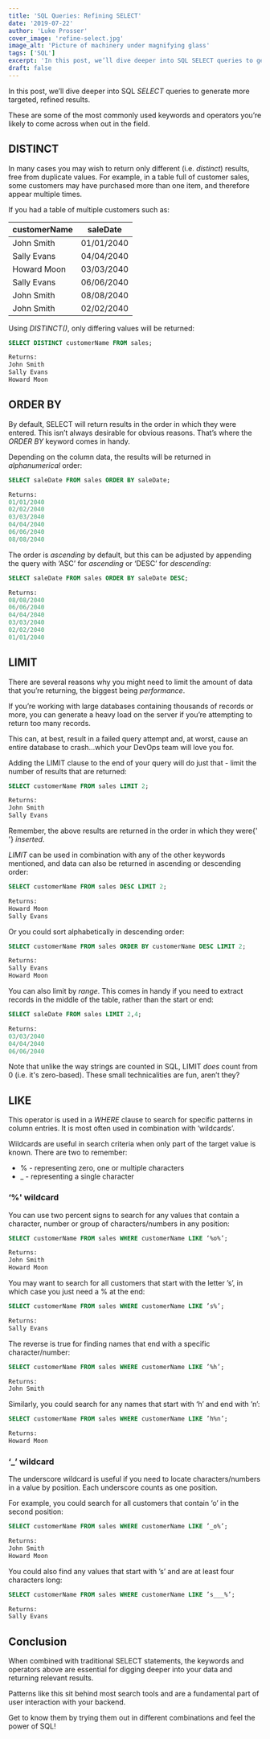 ```yaml
---
title: 'SQL Queries: Refining SELECT'
date: '2019-07-22'
author: 'Luke Prosser'
cover_image: 'refine-select.jpg'
image_alt: 'Picture of machinery under magnifying glass'
tags: ['SQL']
excerpt: 'In this post, we’ll dive deeper into SQL SELECT queries to generate more targeted, refined results. These are some of the most commonly used keywords and operators you’re likely to come across when out in the field.'
draft: false
---
```


In this post, we’ll dive deeper into SQL _SELECT_ queries to generate more targeted, refined results.

These are some of the most commonly used keywords and operators you’re likely to come across when out in the field.

## DISTINCT

In many cases you may wish to return only different (i.e. _distinct_) results, free from duplicate values. For example, in a table full of customer sales, some customers may have purchased more than one item, and therefore appear multiple times.

If you had a table of multiple customers such as:

| customerName | saleDate   |
| ------------ | ---------- |
| John Smith   | 01/01/2040 |
| Sally Evans  | 04/04/2040 |
| Howard Moon  | 03/03/2040 |
| Sally Evans  | 06/06/2040 |
| John Smith   | 08/08/2040 |
| John Smith   | 02/02/2040 |

Using _DISTINCT()_, only differing values will be returned:

```sql
SELECT DISTINCT customerName FROM sales;

Returns:
John Smith
Sally Evans
Howard Moon
```

## ORDER BY

By default, SELECT will return results in the order in which they were entered. This isn’t always desirable for obvious reasons. That’s where the _ORDER BY_ keyword comes in handy.

Depending on the column data, the results will be returned in _alphanumerical_ order:

```sql
SELECT saleDate FROM sales ORDER BY saleDate;

Returns:
01/01/2040
02/02/2040
03/03/2040
04/04/2040
06/06/2040
08/08/2040
```

The order is _ascending_ by default, but this can be adjusted by appending the query with ‘ASC’ for _ascending_ or ‘DESC’ for _descending_:

```sql
SELECT saleDate FROM sales ORDER BY saleDate DESC;

Returns:
08/08/2040
06/06/2040
04/04/2040
03/03/2040
02/02/2040
01/01/2040
```

## LIMIT

There are several reasons why you might need to limit the amount of data that you’re returning, the biggest being _performance_.

If you’re working with large databases containing thousands of records or more, you can generate a heavy load on the server if you’re attempting to return too many records.

This can, at best, result in a failed query attempt and, at worst, cause an entire database to crash...which your DevOps team will love you for.

Adding the LIMIT clause to the end of your query will do just that - limit the number of results that are returned:

```sql
SELECT customerName FROM sales LIMIT 2;

Returns:
John Smith
Sally Evans
```

<InfoText>
  Remember, the above results are returned in the order in which they were{' '}
  <em>inserted</em>.
</InfoText>

_LIMIT_ can be used in combination with any of the other keywords mentioned, and data can also be returned in ascending or descending order:

```sql
SELECT customerName FROM sales DESC LIMIT 2;

Returns:
Howard Moon
Sally Evans
```

Or you could sort alphabetically in descending order:

```sql
SELECT customerName FROM sales ORDER BY customerName DESC LIMIT 2;

Returns:
Sally Evans
Howard Moon
```

You can also limit by _range_. This comes in handy if you need to extract records in the middle of the table, rather than the start or end:

```sql
SELECT saleDate FROM sales LIMIT 2,4;

Returns:
03/03/2040
04/04/2040
06/06/2040
```

<InfoText>
  Note that unlike the way strings are counted in SQL, LIMIT <em>does</em> count
  from 0 (i.e. it's zero-based). These small technicalities are fun, aren’t
  they?
</InfoText>

## LIKE

This operator is used in a _WHERE_ clause to search for specific patterns in column entries. It is most often used in combination with ‘wildcards’.

Wildcards are useful in search criteria when only part of the target value is known. There are two to remember:

- % - representing zero, one or multiple characters
- \_ - representing a single character

### ‘%' wildcard

You can use two percent signs to search for any values that contain a character, number or group of characters/numbers in any position:

```sql
SELECT customerName FROM sales WHERE customerName LIKE ‘%o%’;

Returns:
John Smith
Howard Moon
```

You may want to search for all customers that start with the letter ’s’, in which case you just need a % at the end:

```sql
SELECT customerName FROM sales WHERE customerName LIKE ’s%’;

Returns:
Sally Evans
```

The reverse is true for finding names that end with a specific character/number:

```sql
SELECT customerName FROM sales WHERE customerName LIKE ’%h’;

Returns:
John Smith
```

Similarly, you could search for any names that start with ‘h’ and end with ’n’:

```sql
SELECT customerName FROM sales WHERE customerName LIKE ’h%n’;

Returns:
Howard Moon
```

### ‘\_’ wildcard

The underscore wildcard is useful if you need to locate characters/numbers in a value by position. Each underscore counts as one position.

For example, you could search for all customers that contain ‘o’ in the second position:

```sql
SELECT customerName FROM sales WHERE customerName LIKE ’_o%’;

Returns:
John Smith
Howard Moon
```

You could also find any values that start with ’s’ and are at least four characters long:

```sql
SELECT customerName FROM sales WHERE customerName LIKE ’s___%’;

Returns:
Sally Evans
```

## Conclusion

When combined with traditional SELECT statements, the keywords and operators above are essential for digging deeper into your data and returning relevant results.

Patterns like this sit behind most search tools and are a fundamental part of user interaction with your backend.

Get to know them by trying them out in different combinations and feel the power of SQL!
